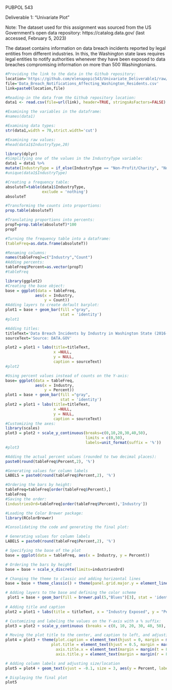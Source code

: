 PUBPOL 543

Deliverable 1: "Univariate Plot"

Note: The dataset used for this assignment was sourced from the US Government's open data repository: https://catalog.data.gov/ (last accessed, February 5, 2023) 

The dataset contains information on data breach incidents reported by legal entities from different industries. In this, the Washington state laws requires legal entities to notify authorities whenever they have been exposed to data breaches compromising information on more than 500 Washingtonians. 

```r
#Providing the link to the data in the Github repository:
location='https://github.com/elenapopic543/Univariate_Deliverable1/raw/main/'
file='Data_Breach_Notifications_Affecting_Washington_Residents.csv'
link=paste0(location,file)

#Reading-in the data from the Github repository location:
data1 <- read.csv(file=url(link), header=TRUE, stringsAsFactors=FALSE)
```

```r
#Examining the variables in the dataframe:
#names(data1)
```

```r
#Examining data types:
str(data1,width = 70,strict.width='cut')
```

```r
#Examining raw values:
#head(data1$IndustryType,20) 
```

```r
library(dplyr)
#Simplifying one of the values in the IndustryType variable: 
data1 = data1 %>%
mutate(IndustryType = if_else(IndustryType == "Non-Profit/Charity", "Non-Profit", IndustryType))
#unique(data1$IndustryType)
```

```r
#Creating a frequency table:
absoluteT=table(data1$IndustryType,
                exclude = 'nothing')
absoluteT
```

```r
#Transforming the counts into proportions:
prop.table(absoluteT)
```

```r
#Translating proportions into percents:
propT=prop.table(absoluteT)*100
propT
```

```r
#Turning the frequency table into a dataframe:
(tableFreq=as.data.frame(absoluteT))
```

```r
#Renaming columns:
names(tableFreq)=c("Industry","Count")
#Adding percents:
tableFreq$Percent=as.vector(propT)
#tableFreq
```

```r
library(ggplot2)
#Creating the base object:
base = ggplot(data = tableFreq, 
             aes(x = Industry,
                 y = Count))
#Adding layers to create default barplot:
plot1 = base + geom_bar(fill ="gray",
                        stat = 'identity') 
#plot1
```

```r
#Adding titles:
titleText='Data Breach Incidents by Industry in Washington State (2016-2022)'
sourceText='Source: DATA.GOV'

plot2 = plot1 + labs(title=titleText,
                     x =NULL, 
                     y = NULL,
                     caption = sourceText) 
#plot2
```

```r
#Using percent values instead of counts on the Y-axis:
base= ggplot(data = tableFreq, 
             aes(x = Industry,
                 y = Percent)) 
plot1 = base + geom_bar(fill ="gray",
                        stat = 'identity') 
plot2 = plot1 + labs(title=titleText,
                     x =NULL, 
                     y = NULL,
                     caption = sourceText)
#Customizing the axes:
library(scales) 
plot3 = plot2 + scale_y_continuous(breaks=c(0,10,20,30,40,50),
                                   limits = c(0,50), 
                                   labels=unit_format(suffix = '%')) 
#plot3
```

```r
#Adding the actual percent values (rounded to two decimal places):
paste0(round(tableFreq$Percent,2), '%')
```

```r
#Generating values for column labels
LABELS = paste0(round(tableFreq$Percent,2), '%')
```

```r
#Ordering the bars by height:
tableFreq=tableFreq[order(tableFreq$Percent),]
tableFreq
#Saving the order:
(industriesOrd=tableFreq[order(tableFreq$Percent),'Industry'])
```

```r
#Loading the Color Brewer package:
library(RColorBrewer)

#Consolidating the code and generating the final plot: 

# Generating values for column labels
LABELS = paste0(round(tableFreq$Percent,2), '%')

# Specifying the base of the plot
base = ggplot(data = tableFreq, aes(x = Industry, y = Percent)) 

# Ordering the bars by height
base = base + scale_x_discrete(limits=industriesOrd) 

# Changing the theme to classic and adding horizontal lines
base = base + theme_classic() + theme(panel.grid.major.y = element_line(colour = gray(0.95), linetype = "dashed"))

# Adding layers to the base and defining the color scheme
 plot1 = base + geom_bar(fill = brewer.pal(5,"Blues")[3], stat = 'identity')
 
# Adding title and caption
plot2 = plot1 + labs(title = titleText, x = "Industry Exposed", y = "Percent of Data Breaches", caption = sourceText)

# Customizing and labeling the values on the Y-axis with a % suffix:
plot3 = plot2 + scale_y_continuous (breaks = c(0, 10, 20, 30, 40, 50), limits = c(0, 50), labels = unit_format(suffix = '%')) 

# Moving the plot title to the center, and caption to left, and adjusting spacing:
plot4 = plot3 + theme(plot.caption = element_text(hjust = 0, margin = margin(t = 5), size=9), 
                    plot.title = element_text(hjust = 0.5, margin = margin(b = 15), size = 13),
                      axis.title.x = element_text(margin = margin(t = 8), size=10), 
                      axis.title.y = element_text(margin = margin(r = 8), size=10))

# Adding column labels and adjusting size/location
plot5 = plot4 + geom_text(vjust = -0.1, size = 3, aes(y = Percent, label = LABELS))

# Displaying the final plot
plot5
```
